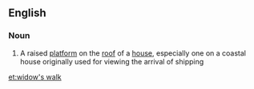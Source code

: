 ==English==

===Noun===
{{wikipedia}}
{{en-noun|head=[[widow]]'s [[walk]]}}

# {{context|US|lang=en}} A raised [[platform]] on the [[roof]] of a [[house]], especially one on a coastal house originally used for viewing the arrival of shipping

[[et:widow's walk]]